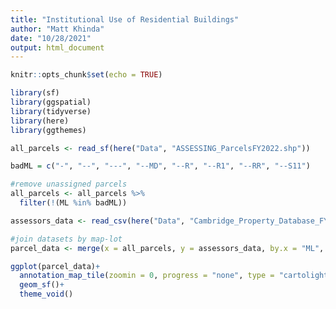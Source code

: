 ```yaml
---
title: "Institutional Use of Residential Buildings"
author: "Matt Khinda"
date: "10/28/2021"
output: html_document
---
```


```r
knitr::opts_chunk$set(echo = TRUE)
```


```r
library(sf)
library(ggspatial)
library(tidyverse)
library(here)
library(ggthemes)
```

```r
all_parcels <- read_sf(here("Data", "ASSESSING_ParcelsFY2022.shp"))

badML = c("-", "--", "---", "--MD", "--R", "--R1", "--RR", "--S11")

#remove unassigned parcels
all_parcels <- all_parcels %>%
  filter(!(ML %in% badML))

assessors_data <- read_csv(here("Data", "Cambridge_Property_Database_FY2021.csv"))

#join datasets by map-lot
parcel_data <- merge(x = all_parcels, y = assessors_data, by.x = "ML", by.y = "Map/Lot")
```


```r
ggplot(parcel_data)+
  annotation_map_tile(zoomin = 0, progress = "none", type = "cartolight")+
  geom_sf()+
  theme_void()
```


